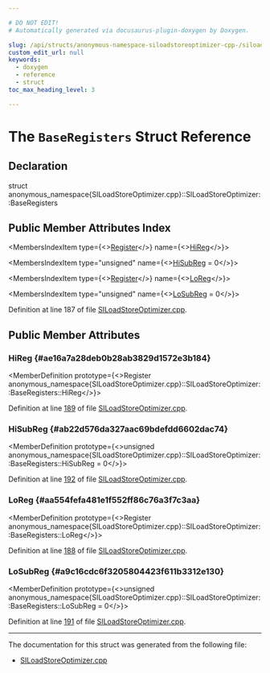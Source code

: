 ```yaml
---

# DO NOT EDIT!
# Automatically generated via docusaurus-plugin-doxygen by Doxygen.

slug: /api/structs/anonymous-namespace-siloadstoreoptimizer-cpp-/siloadstoreoptimizer/baseregisters
custom_edit_url: null
keywords:
  - doxygen
  - reference
  - struct
toc_max_heading_level: 3

---
```





# The `BaseRegisters` Struct Reference

<DoxygenPage pluginConfig={pluginConfig}>



## Declaration

<CodeBlock>struct anonymous_namespace{SILoadStoreOptimizer.cpp}::SILoadStoreOptimizer::BaseRegisters</CodeBlock>

## Public Member Attributes Index

<MembersIndex>

<MembersIndexItem
  type={<><a href="/docs/api/classes/llvm/register">Register</a></>}
  name={<><a href="#ae16a7a28deb0b28ab3829d1572e3b184">HiReg</a></>}>
</MembersIndexItem>

<MembersIndexItem
  type="unsigned"
  name={<><a href="#ab22d576da327aac69bdefdd6602dac74">HiSubReg</a> = 0</>}>
</MembersIndexItem>

<MembersIndexItem
  type={<><a href="/docs/api/classes/llvm/register">Register</a></>}
  name={<><a href="#aa554fefa481e1f552ff86c76a3f7c3aa">LoReg</a></>}>
</MembersIndexItem>

<MembersIndexItem
  type="unsigned"
  name={<><a href="#a9c16cdc6f3205804423f611b3312e130">LoSubReg</a> = 0</>}>
</MembersIndexItem>

</MembersIndex>


Definition at line 187 of file <a href="/docs/api/files/lib/lib/target/lib/target/amdgpu/siloadstoreoptimizer-cpp">SILoadStoreOptimizer.cpp</a>.

<SectionDefinition>

## Public Member Attributes

### HiReg {#ae16a7a28deb0b28ab3829d1572e3b184}

<MemberDefinition
  prototype={<>Register anonymous&#95;namespace&#123;SILoadStoreOptimizer.cpp&#125;::SILoadStoreOptimizer::BaseRegisters::HiReg</>}>

Definition at line <a href="/docs/api/files/lib/lib/target/lib/target/amdgpu/siloadstoreoptimizer-cpp/#l00189">189</a> of file <a href="/docs/api/files/lib/lib/target/lib/target/amdgpu/siloadstoreoptimizer-cpp">SILoadStoreOptimizer.cpp</a>.
</MemberDefinition>

### HiSubReg {#ab22d576da327aac69bdefdd6602dac74}

<MemberDefinition
  prototype={<>unsigned anonymous&#95;namespace&#123;SILoadStoreOptimizer.cpp&#125;::SILoadStoreOptimizer::BaseRegisters::HiSubReg = 0</>}>

Definition at line <a href="/docs/api/files/lib/lib/target/lib/target/amdgpu/siloadstoreoptimizer-cpp/#l00192">192</a> of file <a href="/docs/api/files/lib/lib/target/lib/target/amdgpu/siloadstoreoptimizer-cpp">SILoadStoreOptimizer.cpp</a>.
</MemberDefinition>

### LoReg {#aa554fefa481e1f552ff86c76a3f7c3aa}

<MemberDefinition
  prototype={<>Register anonymous&#95;namespace&#123;SILoadStoreOptimizer.cpp&#125;::SILoadStoreOptimizer::BaseRegisters::LoReg</>}>

Definition at line <a href="/docs/api/files/lib/lib/target/lib/target/amdgpu/siloadstoreoptimizer-cpp/#l00188">188</a> of file <a href="/docs/api/files/lib/lib/target/lib/target/amdgpu/siloadstoreoptimizer-cpp">SILoadStoreOptimizer.cpp</a>.
</MemberDefinition>

### LoSubReg {#a9c16cdc6f3205804423f611b3312e130}

<MemberDefinition
  prototype={<>unsigned anonymous&#95;namespace&#123;SILoadStoreOptimizer.cpp&#125;::SILoadStoreOptimizer::BaseRegisters::LoSubReg = 0</>}>

Definition at line <a href="/docs/api/files/lib/lib/target/lib/target/amdgpu/siloadstoreoptimizer-cpp/#l00191">191</a> of file <a href="/docs/api/files/lib/lib/target/lib/target/amdgpu/siloadstoreoptimizer-cpp">SILoadStoreOptimizer.cpp</a>.
</MemberDefinition>

</SectionDefinition>

<hr/>

The documentation for this struct was generated from the following file:

<ul>
<li><a href="/docs/api/files/lib/lib/target/lib/target/amdgpu/siloadstoreoptimizer-cpp">SILoadStoreOptimizer.cpp</a></li>
</ul>

</DoxygenPage>
